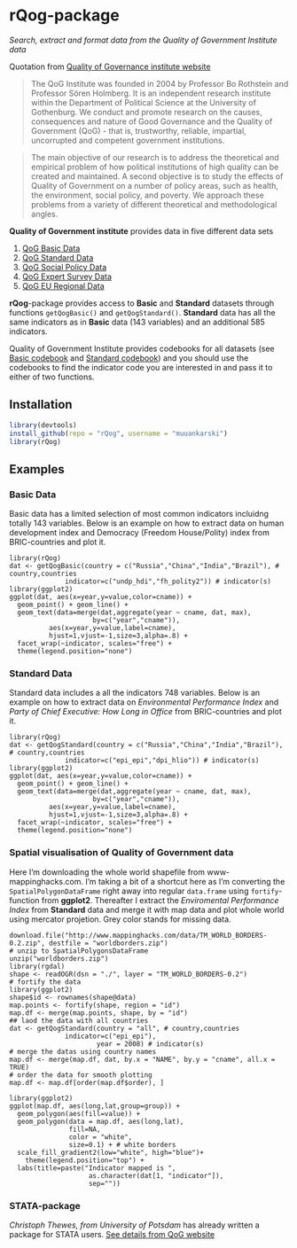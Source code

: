 # rQog-package

*Search, extract and format data from the Quality of Government Institute data*

Quotation from [ Quality of Governance institute website](http://www.qog.pol.gu.se/)

>The QoG Institute was founded in 2004 by Professor Bo Rothstein and Professor Sören Holmberg. It is an independent research institute within the Department of Political Science at the University of Gothenburg. We conduct and promote research on the causes, consequences and nature of Good Governance and the Quality of Government (QoG) - that is, trustworthy, reliable, impartial, uncorrupted and competent government institutions.

>The main objective of our research is to address the theoretical and empirical problem of how political institutions of high quality can be created and maintained. A second objective is to study the effects of Quality of Government on a number of policy areas, such as health, the environment, social policy, and poverty. We approach these problems from a variety of different theoretical and methodological angles.

**Quality of Government institute** provides data in five different data sets

1. [QoG Basic Data](http://www.qog.pol.gu.se/data/datadownloads/qogbasicdata/)
2. [QoG Standard Data](http://www.qog.pol.gu.se/data/datadownloads/qogstandarddata/)
3. [QoG Social Policy Data](http://www.qog.pol.gu.se/data/datadownloads/qogsocialpolicydata/)
4. [QoG Expert Survey Data](http://www.qog.pol.gu.se/data/datadownloads/qogexpertsurveydata/) 
5. [QoG EU Regional Data](http://www.qog.pol.gu.se/data/datadownloads/qogeuregionaldata/)

**rQog**-package provides access to **Basic** and **Standard** datasets through functions `getQogBasic()` and `getQogStandard()`. **Standard** data has all the same indicators  as in **Basic** data (143 variables) and an additional 585 indicators.

Quality of Government Institute provides codebooks for all datasets (see [Basic codebook](http://www.qogdata.pol.gu.se/codebook/codebook_basic_30aug13.pdf) and [Standard codebook](http://www.qogdata.pol.gu.se/codebook/codebook_standard_15may13.pdf)) and you should use the codebooks to find the indicator code you are interested in and pass it to either of two functions.


## Installation

```r
library(devtools)
install_github(repo = "rQog", username = "muuankarski")
library(rQog)
```

## Examples

### Basic Data

Basic data has a limited selection of most common indicators incluidng totally 143 variables. Below is an example on how to extract data on human development index and Democracy (Freedom House/Polity) index from BRIC-countries and plot it.

```rExampleBasic
library(rQog)
dat <- getQogBasic(country = c("Russia","China","India","Brazil"), # country,countries
              indicator=c("undp_hdi","fh_polity2")) # indicator(s)
library(ggplot2)
ggplot(dat, aes(x=year,y=value,color=cname)) + 
  geom_point() + geom_line() +
  geom_text(data=merge(dat,aggregate(year ~ cname, dat, max),
                     by=c("year","cname")),
          aes(x=year,y=value,label=cname),
          hjust=1,vjust=-1,size=3,alpha=.8) +
  facet_wrap(~indicator, scales="free") +
  theme(legend.position="none")
```


### Standard Data

Standard data includes a all the indicators 748 variables. Below is an example on how to extract data on *Environmental Performance Index*  and *Party of Chief Executive: How Long in Office* from BRIC-countries and plot it.


```rExampleStandard
library(rQog)
dat <- getQogStandard(country = c("Russia","China","India","Brazil"), # country,countries
              indicator=c("epi_epi","dpi_hlio")) # indicator(s)
library(ggplot2)
ggplot(dat, aes(x=year,y=value,color=cname)) + 
  geom_point() + geom_line() +
  geom_text(data=merge(dat,aggregate(year ~ cname, dat, max),
                     by=c("year","cname")),
          aes(x=year,y=value,label=cname),
          hjust=1,vjust=-1,size=3,alpha=.8) +
  facet_wrap(~indicator, scales="free") +
  theme(legend.position="none")
```


### Spatial visualisation of Quality of Government data

Here I'm downloading the whole world shapefile from www-mappinghacks.com. I'm taking a bit of a shortcut here as I'm converting the `SpatialPolygonDataFrame` right away into regular `data.frame` using `fortify`-function from **ggplot2**. Thereafter I extract the *Enviromental Performance Index* from **Standard** data and merge it with map data and plot whole world using mercator projetion. Grey color stands for missing data.


```rExampleQogSpatial
download.file("http://www.mappinghacks.com/data/TM_WORLD_BORDERS-0.2.zip", destfile = "worldborders.zip")
# unzip to SpatialPolygonsDataFrame
unzip("worldborders.zip")
library(rgdal)
shape <- readOGR(dsn = "./", layer = "TM_WORLD_BORDERS-0.2")
# fortify the data
library(ggplot2)
shape$id <- rownames(shape@data)
map.points <- fortify(shape, region = "id")
map.df <- merge(map.points, shape, by = "id")
## laod the data with all countries
dat <- getQogStandard(country = "all", # country,countries
              indicator=c("epi_epi"),
                      year = 2008) # indicator(s)
# merge the datas using country names
map.df <- merge(map.df, dat, by.x = "NAME", by.y = "cname", all.x = TRUE)
# order the data for smooth plotting
map.df <- map.df[order(map.df$order), ]

library(ggplot2)
ggplot(map.df, aes(long,lat,group=group)) +
  geom_polygon(aes(fill=value)) +
  geom_polygon(data = map.df, aes(long,lat), 
               fill=NA, 
               color = "white",
               size=0.1) + # white borders
  scale_fill_gradient2(low="white", high="blue")+
    theme(legend.position="top") +
  labs(title=paste("Indicator mapped is ",
                    as.character(dat[1, "indicator"]),
                    sep=""))
```


### STATA-package

*Christoph Thewes, from University of Potsdam* has already written a package for STATA users. [See details from QoG website](http://www.qog.pol.gu.se/data/dataextras/forstatausers/)

